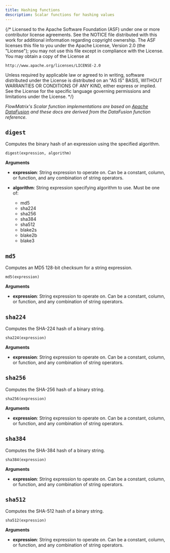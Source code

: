 ```yaml
---
title: Hashing functions
description: Scalar functions for hashing values
---
```


{/*
  Licensed to the Apache Software Foundation (ASF) under one
  or more contributor license agreements.  See the NOTICE file
  distributed with this work for additional information
  regarding copyright ownership.  The ASF licenses this file
  to you under the Apache License, Version 2.0 (the
  "License"); you may not use this file except in compliance
  with the License.  You may obtain a copy of the License at

    http://www.apache.org/licenses/LICENSE-2.0

  Unless required by applicable law or agreed to in writing,
  software distributed under the License is distributed on an
  "AS IS" BASIS, WITHOUT WARRANTIES OR CONDITIONS OF ANY
  KIND, either express or implied.  See the License for the
  specific language governing permissions and limitations
  under the License.
 */}

 _FlowMatrix's Scalar function implementations are based on
[Apache DataFusion](https://arrow.apache.org/datafusion/) and these docs are derived from
the DataFusion function reference._

## `digest`

Computes the binary hash of an expression using the specified algorithm.

```
digest(expression, algorithm)
```

**Arguments**

- **expression**: String expression to operate on.
  Can be a constant, column, or function, and any combination of string operators.
- **algorithm**: String expression specifying algorithm to use.
  Must be one of:

  - md5
  - sha224
  - sha256
  - sha384
  - sha512
  - blake2s
  - blake2b
  - blake3

## `md5`

Computes an MD5 128-bit checksum for a string expression.

```
md5(expression)
```

**Arguments**

- **expression**: String expression to operate on.
  Can be a constant, column, or function, and any combination of string operators.

## `sha224`

Computes the SHA-224 hash of a binary string.

```
sha224(expression)
```

**Arguments**

- **expression**: String expression to operate on.
  Can be a constant, column, or function, and any combination of string operators.

## `sha256`

Computes the SHA-256 hash of a binary string.

```
sha256(expression)
```

**Arguments**

- **expression**: String expression to operate on.
  Can be a constant, column, or function, and any combination of string operators.

## `sha384`

Computes the SHA-384 hash of a binary string.

```
sha384(expression)
```

**Arguments**

- **expression**: String expression to operate on.
  Can be a constant, column, or function, and any combination of string operators.

## `sha512`

Computes the SHA-512 hash of a binary string.

```
sha512(expression)
```

**Arguments**

- **expression**: String expression to operate on.
  Can be a constant, column, or function, and any combination of string operators.
